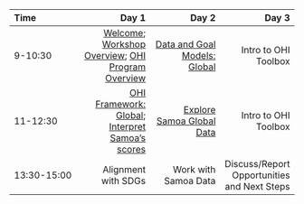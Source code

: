 |Time       |      Day 1|      Day 2|      Day 3|
|:----------|----------:|----------:|----------:|
|9-10:30 | [Welcome](); [Workshop Overview](http://ohi-science.org/country-opportunities-training/overview.html); [OHI Program Overview](https://docs.google.com/presentation/d/1kpKiCrdLHFwgysgskFzei8RaAfgS2rNg_cypS54JOkg/edit#slide=id.g390ee9ea07_0_16) | [Data and Goal Models: Global](http://ohi-science.org/country-opportunities-training/data-goal-models.html)  | Intro to OHI Toolbox |
|11-12:30 | [OHI Framework: Global](http://ohi-science.org/country-opportunities-training/ohi-framework.html); [Interpret Samoa's scores]() | [Explore Samoa Global Data](http://ohi-science.org/sam/workshop-explore) |  Intro to OHI Toolbox |
|13:30-15:00 | Alignment with SDGs  | Work with Samoa Data |  Discuss/Report Opportunities and Next Steps |

<!----
TODO: chat with Erin

- Welcome activity? Intro everyone?
- Update OHI Overview talk and schedule link
--->
